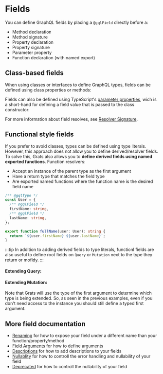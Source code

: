 
# Fields

You can define GraphQL fields by placing a `@gqlField` directly before a:

- Method declaration
- Method signature
- Property declaration
- Property signature
- Parameter property
- Function declaration (with named export)

## Class-based fields

When using classes or interfaces to define GraphQL types, fields can be defined using class properties or methods:

<GratsCode out={PropertyAndMethodFields} mode="ts" />

Fields can also be defined using TypeScript's [parameter properties](https://www.typescriptlang.org/docs/handbook/2/classes.html#parameter-properties), wich is a short-hand for defining a field value that is passed to the class constructor:

<GratsCode out={ParameterPropertyFields} mode="ts" />

For more information about field resolves, see [Resolver Signature](../03-resolvers/index.mdx).

## Functional style fields

If you prefer to avoid classes, types can be defined using type literals. However, this approach does not allow you to define derived/resolver fields. To solve this, Grats
also allows you to **define derived fields using named exported functions**. Function resolvers:

- Accept an instance of the parent type as the first argument
- Have a return type that matches the field type
- Are exported named functions where the function name is the desired field name

```typescript
/** @gqlType */
const User = {
  /** @gqlField */
  firstName: string,
  /** @gqlField */
  lastName: string,
};

export function fullName(user: User): string {
  return `${user.firstName} ${user.lastName}`;
}
```

:::tip
In addition to adding derived fields to type literals, functionl fields are also
useful to define root fields on `Query` or `Mutation` next to the type they return or mofidy.
:::

#### Extending Query:

<GratsCode out={FunctionExtendQuery} mode="ts" />

#### Extending Mutation:

<GratsCode out={FunctionExtendMutation} mode="ts" />

Note that Grats will use the type of the first argument to determine which type
is being extended. So, as seen in the previous examples, even if you don't need
access to the instance you should still define a typed first argument.

## More field documentation

- [Renaming](../03-resolvers/04-renaming.mdx) for how to expose your field under a different name than your function/property/method
- [Field Arguments](./03-arguments.mdx) for how to define arguments
- [Descriptions](../03-resolvers/03-descriptions.mdx) for how to add descriptions to your fields
- [Nullablity](../03-resolvers/06-nullability.mdx) for how to controll the error handling and nullability of your field
- [Deprecated](../03-resolvers/05-deprecated.mdx) for how to controll the nullability of your field
